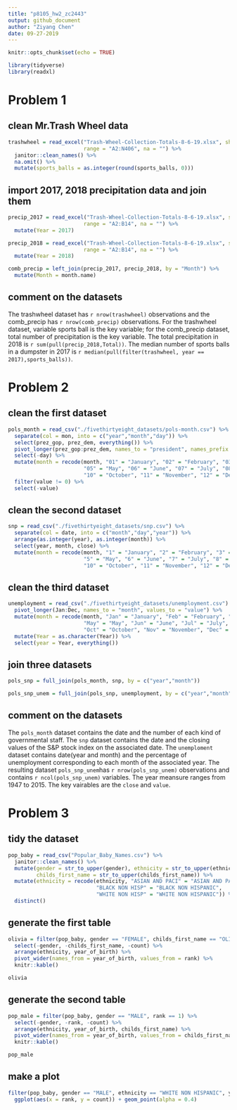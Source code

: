 ```yaml
---
title: "p8105_hw2_zc2443"
output: github_document
author: "Ziyang Chen"
date: 09-27-2019
---
```


```r
knitr::opts_chunk$set(echo = TRUE)

library(tidyverse)
library(readxl)
```

# Problem 1

## clean Mr.Trash Wheel data
```r
trashwheel = read_excel("Trash-Wheel-Collection-Totals-8-6-19.xlsx", sheet = "Mr. Trash Wheel",
                        range = "A2:N406", na = "") %>%
  janitor::clean_names() %>%
  na.omit() %>% 
  mutate(sports_balls = as.integer(round(sports_balls, 0)))
```

## import 2017, 2018 precipitation data and join them
```r
precip_2017 = read_excel("Trash-Wheel-Collection-Totals-8-6-19.xlsx", sheet = "2017 Precipitation",
                        range = "A2:B14", na = "") %>% 
  mutate(Year = 2017)

precip_2018 = read_excel("Trash-Wheel-Collection-Totals-8-6-19.xlsx", sheet = "2018 Precipitation",
                        range = "A2:B14", na = "") %>% 
  mutate(Year = 2018)

comb_precip = left_join(precip_2017, precip_2018, by = "Month") %>% 
  mutate(Month = month.name)
```

## comment on the datasets
The trashwheel dataset has `r nrow(trashwheel)` observations and the comb_precip has `r nrow(comb_precip)` observations. For the trashwheel dataset, variable sports ball is the key variable; for the comb_precip dataset, total number of precipitation is the key variable. The total precipitation in 2018 is `r sum(pull(precip_2018,Total))`. The median number of sports balls in a dumpster in 2017 is `r median(pull(filter(trashwheel, year == 2017),sports_balls))`.

# Problem 2

## clean the first dataset
```r
pols_month = read_csv("./fivethirtyeight_datasets/pols-month.csv") %>% 
  separate(col = mon, into = c("year","month","day")) %>%
  select(prez_gop, prez_dem, everything()) %>% 
  pivot_longer(prez_gop:prez_dem, names_to = "president", names_prefix = "prez_") %>% 
  select(-day) %>% 
  mutate(month = recode(month, "01" = "January", "02" = "February", "03" = "March", "04" = "April",
                        "05" = "May", "06" = "June", "07" = "July", "08" = "August", "09" = "September",
                        "10" = "October", "11" = "November", "12" = "December")) %>% 
  filter(value != 0) %>% 
  select(-value)
```

## clean the second dataset
```r
snp = read_csv("./fivethirtyeight_datasets/snp.csv") %>% 
  separate(col = date, into = c("month","day","year")) %>% 
  arrange(as.integer(year), as.integer(month)) %>% 
  select(year, month, close) %>% 
  mutate(month = recode(month, "1" = "January", "2" = "February", "3" = "March", "4" = "April",
                        "5" = "May", "6" = "June", "7" = "July", "8" = "August", "9" = "September",
                        "10" = "October", "11" = "November", "12" = "December"))
```

## clean the third dataset
```r
unemployment = read_csv("./fivethirtyeight_datasets/unemployment.csv") %>% 
  pivot_longer(Jan:Dec, names_to = "month", values_to = "value") %>% 
  mutate(month = recode(month, "Jan" = "January", "Feb" = "February", "Mar" = "March", "Apr" = "April",
                        "May" = "May", "Jun" = "June", "Jul" = "July", "Aug" = "August", "Sep" = "September",
                        "Oct" = "October", "Nov" = "November", "Dec" = "December")) %>%
  mutate(Year = as.character(Year)) %>% 
  select(year = Year, everything())
```

## join three datasets
```r
pols_snp = full_join(pols_month, snp, by = c("year","month"))

pols_snp_unem = full_join(pols_snp, unemployment, by = c("year","month"))
```

## comment on the datasets
The `pols_month` dataset contains the date and the number of each kind of governmental staff. The `snp` dataset contains the date and the closing values of the S&P stock index on the associated date. The `unemploment` dataset contains date(year and month) and the percentage of unemployment corresponding to each month of the associated year. The resulting dataset `pols_snp_unem`has `r nrow(pols_snp_unem)` observations and contains `r ncol(pols_snp_unem)` variables. The year meansure ranges from 1947 to 2015. The key vairables are the `close` and `value`.

# Problem 3

## tidy the dataset
```r
pop_baby = read_csv("Popular_Baby_Names.csv") %>% 
  janitor::clean_names() %>% 
  mutate(gender = str_to_upper(gender), ethnicity = str_to_upper(ethnicity),
         childs_first_name = str_to_upper(childs_first_name)) %>% 
  mutate(ethnicity = recode(ethnicity, "ASIAN AND PACI" = "ASIAN AND PACIFIC ISLANDER",
                            "BLACK NON HISP" = "BLACK NON HISPANIC",
                            "WHITE NON HISP" = "WHITE NON HISPANIC")) %>% 
  distinct()
```

## generate the first table
```r
olivia = filter(pop_baby, gender == "FEMALE", childs_first_name == "OLIVIA") %>% 
  select(-gender, -childs_first_name, -count) %>%
  arrange(ethnicity, year_of_birth) %>% 
  pivot_wider(names_from = year_of_birth, values_from = rank) %>% 
  knitr::kable()

olivia
```

## generate the second table
```r
pop_male = filter(pop_baby, gender == "MALE", rank == 1) %>% 
  select(-gender, -rank, -count) %>% 
  arrange(ethnicity, year_of_birth, childs_first_name) %>% 
  pivot_wider(names_from = year_of_birth, values_from = childs_first_name) %>%
  knitr::kable()

pop_male
```

## make a plot
```r
filter(pop_baby, gender == "MALE", ethnicity == "WHITE NON HISPANIC", year_of_birth == 2016) %>% 
  ggplot(aes(x = rank, y = count)) + geom_point(alpha = 0.4)
```

